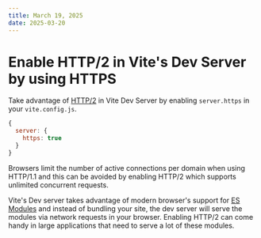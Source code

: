 ```yaml
---
title: March 19, 2025
date: 2025-03-20
---
```


# Enable HTTP/2 in Vite's Dev Server by using HTTPS

Take advantage of [HTTP/2](https://developer.mozilla.org/en-US/docs/Glossary/HTTP_2) in Vite Dev Server by enabling `server.https` in your `vite.config.js`.

```js
{
  server: {
    https: true
  }
}
```

Browsers limit the number of active connections per domain when using HTTP/1.1 and this can be avoided by enabling HTTP/2 which supports unlimited concurrent requests.

Vite's Dev server takes advantage of modern browser's support for [ES Modules](https://developer.mozilla.org/en-US/docs/Web/JavaScript/Guide/Modules) and instead of bundling your site, the dev server will serve the modules via network requests in your browser. Enabling HTTP/2 can come handy in large applications that need to serve a lot of these modules.
